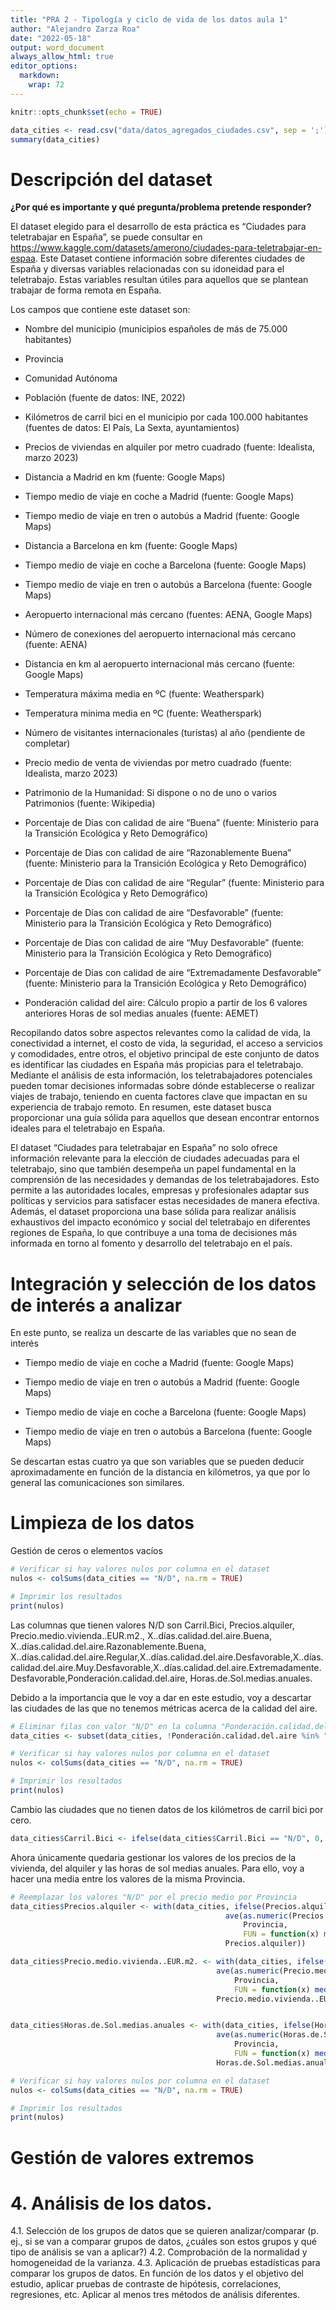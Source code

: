 ```yaml
---
title: "PRA 2 - Tipología y ciclo de vida de los datos aula 1"
author: "Alejandro Zarza Roa"
date: "2022-05-18"
output: word_document
always_allow_html: true
editor_options: 
  markdown: 
    wrap: 72
---
```


```r
knitr::opts_chunk$set(echo = TRUE)
```

```r

data_cities <- read.csv("data/datos_agregados_ciudades.csv", sep = ';')
summary(data_cities)


```

# Descripción del dataset

**¿Por qué es importante y qué pregunta/problema pretende responder?**

El dataset elegido para el desarrollo de esta práctica es "Ciudades para
teletrabajar en España", se puede consultar en
<https://www.kaggle.com/datasets/amerono/ciudades-para-teletrabajar-en-espaa>.
Este Dataset contiene información sobre diferentes ciudades de España y
diversas variables relacionadas con su idoneidad para el teletrabajo.
Estas variables resultan útiles para aquellos que se plantean trabajar
de forma remota en España.

Los campos que contiene este dataset son:

-   Nombre del municipio (municipios españoles de más de 75.000
    habitantes)

-   Provincia

-   Comunidad Autónoma

-   Población (fuente de datos: INE, 2022)

-   Kilómetros de carril bici en el municipio por cada 100.000
    habitantes (fuentes de datos: El País, La Sexta, ayuntamientos)

-   Precios de viviendas en alquiler por metro cuadrado (fuente:
    Idealista, marzo 2023)

-   Distancia a Madrid en km (fuente: Google Maps)

-   Tiempo medio de viaje en coche a Madrid (fuente: Google Maps)

-   Tiempo medio de viaje en tren o autobús a Madrid (fuente: Google
    Maps)

-   Distancia a Barcelona en km (fuente: Google Maps)

-   Tiempo medio de viaje en coche a Barcelona (fuente: Google Maps)

-   Tiempo medio de viaje en tren o autobús a Barcelona (fuente: Google
    Maps)

-   Aeropuerto internacional más cercano (fuentes: AENA, Google Maps)

-   Número de conexiones del aeropuerto internacional más cercano
    (fuente: AENA)

-   Distancia en km al aeropuerto internacional más cercano (fuente:
    Google Maps)

-   Temperatura máxima media en ºC (fuente: Weatherspark)

-   Temperatura mínima media en ºC (fuente: Weatherspark)

-   Número de visitantes internacionales (turistas) al año (pendiente de
    completar)

-   Precio medio de venta de viviendas por metro cuadrado (fuente:
    Idealista, marzo 2023)

-   Patrimonio de la Humanidad: Si dispone o no de uno o varios
    Patrimonios (fuente: Wikipedia)

-   Porcentaje de Días con calidad de aire "Buena" (fuente: Ministerio
    para la Transición Ecológica y Reto Demográfico)

-   Porcentaje de Días con calidad de aire "Razonablemente Buena"
    (fuente: Ministerio para la Transición Ecológica y Reto Demográfico)

-   Porcentaje de Días con calidad de aire "Regular" (fuente: Ministerio
    para la Transición Ecológica y Reto Demográfico)

-   Porcentaje de Días con calidad de aire "Desfavorable" (fuente:
    Ministerio para la Transición Ecológica y Reto Demográfico)

-   Porcentaje de Días con calidad de aire "Muy Desfavorable" (fuente:
    Ministerio para la Transición Ecológica y Reto Demográfico)

-   Porcentaje de Días con calidad de aire "Extremadamente Desfavorable"
    (fuente: Ministerio para la Transición Ecológica y Reto Demográfico)

-   Ponderación calidad del aire: Cálculo propio a partir de los 6
    valores anteriores Horas de sol medias anuales (fuente: AEMET)

Recopilando datos sobre aspectos relevantes como la calidad de vida, la
conectividad a internet, el costo de vida, la seguridad, el acceso a
servicios y comodidades, entre otros, el objetivo principal de este
conjunto de datos es identificar las ciudades en España más propicias
para el teletrabajo. Mediante el análisis de esta información, los
teletrabajadores potenciales pueden tomar decisiones informadas sobre
dónde establecerse o realizar viajes de trabajo, teniendo en cuenta
factores clave que impactan en su experiencia de trabajo remoto. En
resumen, este dataset busca proporcionar una guía sólida para aquellos
que desean encontrar entornos ideales para el teletrabajo en España.

El dataset "Ciudades para teletrabajar en España" no solo ofrece
información relevante para la elección de ciudades adecuadas para el
teletrabajo, sino que también desempeña un papel fundamental en la
comprensión de las necesidades y demandas de los teletrabajadores. Esto
permite a las autoridades locales, empresas y profesionales adaptar sus
políticas y servicios para satisfacer estas necesidades de manera
efectiva. Además, el dataset proporciona una base sólida para realizar
análisis exhaustivos del impacto económico y social del teletrabajo en
diferentes regiones de España, lo que contribuye a una toma de
decisiones más informada en torno al fomento y desarrollo del
teletrabajo en el país.

# Integración y selección de los datos de interés a analizar

En este punto, se realiza un descarte de las variables que no sean de interés 

-   Tiempo medio de viaje en coche a Madrid (fuente: Google Maps)

-   Tiempo medio de viaje en tren o autobús a Madrid (fuente: Google
    Maps)
    
-   Tiempo medio de viaje en coche a Barcelona (fuente: Google Maps)

-   Tiempo medio de viaje en tren o autobús a Barcelona (fuente: Google
    Maps)
    
Se descartan estas cuatro ya que son variables que se pueden deducir aproximadamente en función de la distancia en kilómetros, ya que por lo general las comunicaciones son similares.

# Limpieza de los datos

 Gestión de ceros o elementos vacíos
 
```r
# Verificar si hay valores nulos por columna en el dataset
nulos <- colSums(data_cities == "N/D", na.rm = TRUE)

# Imprimir los resultados
print(nulos)

```


Las columnas que tienen valores N/D son Carril.Bici, Precios.alquiler, Precio.medio.vivienda..EUR.m2.,  X..días.calidad.del.aire.Buena, X..días.calidad.del.aire.Razonablemente.Buena, X..días.calidad.del.aire.Regular,X..días.calidad.del.aire.Desfavorable,X..días.calidad.del.aire.Muy.Desfavorable,X..días.calidad.del.aire.Extremadamente.Desfavorable,Ponderación.calidad.del.aire, Horas.de.Sol.medias.anuales.

Debido a la importancia que le voy a dar en este estudio, voy a descartar las ciudades de las que no tenemos métricas acerca de la calidad del aire.

```r

# Eliminar filas con valor "N/D" en la columna "Ponderación.calidad.del.aire"
data_cities <- subset(data_cities, !Ponderación.calidad.del.aire %in% "N/D")

# Verificar si hay valores nulos por columna en el dataset
nulos <- colSums(data_cities == "N/D", na.rm = TRUE)

# Imprimir los resultados
print(nulos)

```

Cambio las ciudades que no tienen datos de los kilómetros de carril bici por cero.

```r

data_cities$Carril.Bici <- ifelse(data_cities$Carril.Bici == "N/D", 0, data_cities$Carril.Bici)

```

Ahora únicamente quedaria gestionar los valores de los precios de la vivienda, del alquiler y las horas de sol medias anuales. Para ello, voy a hacer una media entre los valores de la misma Provincia.

```r

# Reemplazar los valores "N/D" por el precio medio por Provincia
data_cities$Precios.alquiler <- with(data_cities, ifelse(Precios.alquiler == "N/D",
                                                ave(as.numeric(Precios.alquiler),
                                                    Provincia,
                                                    FUN = function(x) median(x, na.rm = TRUE)),
                                                Precios.alquiler))

data_cities$Precio.medio.vivienda..EUR.m2. <- with(data_cities, ifelse(Precio.medio.vivienda..EUR.m2. == "N/D",
                                              ave(as.numeric(Precio.medio.vivienda..EUR.m2.),
                                                  Provincia,
                                                  FUN = function(x) median(x, na.rm = TRUE)),
                                              Precio.medio.vivienda..EUR.m2.))


data_cities$Horas.de.Sol.medias.anuales <- with(data_cities, ifelse(Horas.de.Sol.medias.anuales == "N/D",
                                              ave(as.numeric(Horas.de.Sol.medias.anuales),
                                                  Provincia,
                                                  FUN = function(x) median(x, na.rm = TRUE)),
                                              Horas.de.Sol.medias.anuales))

# Verificar si hay valores nulos por columna en el dataset
nulos <- colSums(data_cities == "N/D", na.rm = TRUE)

# Imprimir los resultados
print(nulos)

```

# Gestión de valores extremos



# 4. Análisis de los datos.
4.1. Selección de los grupos de datos que se quieren analizar/comparar (p.
ej., si se van a comparar grupos de datos, ¿cuáles son estos grupos y
qué tipo de análisis se van a aplicar?)
4.2. Comprobación de la normalidad y homogeneidad de la varianza.
4.3. Aplicación de pruebas estadísticas para comparar los grupos de datos.
En función de los datos y el objetivo del estudio, aplicar pruebas de
contraste de hipótesis, correlaciones, regresiones, etc. Aplicar al menos
tres métodos de análisis diferentes.